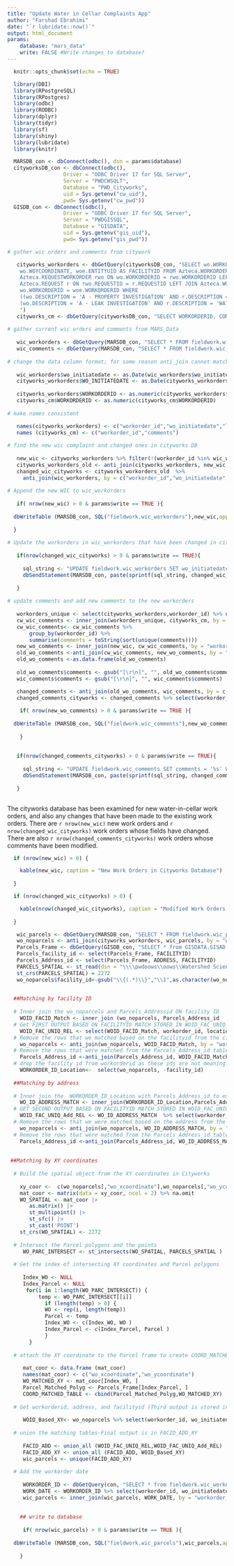 ```yaml
---
title: "Update Water in Cellar Complaints App"
author: "Farshad Ebrahimi"
date: "`r lubridate::now()`"
output: html_document
params:
    database: "mars_data" 
    write: FALSE #Write changes to database?
---
```


```r

  knitr::opts_chunk$set(echo = TRUE)

  library(DBI)
  library(RPostgreSQL)
  library(RPostgres)
  library(odbc)
  library(RODBC)
  library(dplyr)
  library(tidyr)
  library(sf)
  library(shiny)
  library(lubridate)
  library(knitr)

  MARSDB_con <- dbConnect(odbc(), dsn = params$database)
  cityworksDB_con <- dbConnect(odbc(),
                  Driver = "ODBC Driver 17 for SQL Server",
                  Server = "PWDCWSQLT",
                  Database = "PWD_Cityworks",
                  uid = Sys.getenv("cw_uid"),
                  pwd= Sys.getenv("cw_pwd"))
  GISDB_con <- dbConnect(odbc(),
                  Driver = "ODBC Driver 17 for SQL Server",
                  Server = "PWDGISSQL",
                  Database = "GISDATA",
                  uid = Sys.getenv("gis_uid"),
                  pwd= Sys.getenv("gis_pwd"))
```


```r
    
# gather wic orders and comments from citywork 

   cityworks_workorders <- dbGetQuery(cityworksDB_con, "SELECT wo.WORKORDERID, wo.INITIATEDATE AS WO_INITIATEDATE, wo.LOCATION, wo.WOXCOORDINATE, 
    wo.WOYCOORDINATE, woe.ENTITYUID AS FACILITYID FROM Azteca.WORKORDER wo INNER JOIN 
    Azteca.REQUESTWORKORDER rwo ON wo.WORKORDERID = rwo.WORKORDERID LEFT JOIN 
    Azteca.REQUEST r ON rwo.REQUESTID = r.REQUESTID LEFT JOIN Azteca.WORKORDERENTITY woe ON 
    wo.WORKORDERID = woe.WORKORDERID WHERE 
    ((wo.DESCRIPTION = 'A - PROPERTY INVESTIGATION' AND r.DESCRIPTION = 'WATER IN CELLAR') OR 
    (wo.DESCRIPTION = 'A - LEAK INVESTIGATION' AND r.DESCRIPTION = 'WATER IN CELLAR'))
    ")
   cityworks_cm <- dbGetQuery(cityworksDB_con, "SELECT WORKORDERID, COMMENTS from Azteca.WOCOMMENT" )
   
# gather current wic orders and comments from MARS_Data
   
   wic_workorders <- dbGetQuery(MARSDB_con, "SELECT * FROM fieldwork.wic_workorders ")
   wic_comments <- dbGetQuery(MARSDB_con, "SELECT * FROM fieldwork.wic_comments ")
   
# change the data column format; for some reason anti_join cannot match the dates in POSIXct
   
   wic_workorders$wo_initiatedate <- as.Date(wic_workorders$wo_initiatedate)
   cityworks_workorders$WO_INITIATEDATE <- as.Date(cityworks_workorders$WO_INITIATEDATE)
   
   cityworks_workorders$WORKORDERID <- as.numeric(cityworks_workorders$WORKORDERID)
   cityworks_cm$WORKORDERID <- as.numeric(cityworks_cm$WORKORDERID)
   
# make names consistent    

   names(cityworks_workorders) <- c("workorder_id","wo_initiatedate","location","wo_xcoordinate","wo_ycoordinate","facility_id")
   names (cityworks_cm) <- c("workorder_id","comments")
   
# find the new wic complaint and changed ones in cityworks DB
   
   new_wic <- cityworks_workorders %>% filter(!(workorder_id %in% wic_workorders$workorder_id))
   cityworks_workorders_old <- anti_join(cityworks_workorders, new_wic, by = "workorder_id")
   changed_wic_cityworks <- cityworks_workorders_old  %>%
     anti_join(wic_workorders, by = c("workorder_id","wo_initiatedate","location","wo_xcoordinate","wo_ycoordinate","facility_id")) 
   
# Append the new WIC to wic_workorders
   
   if( nrow(new_wic) > 0 & params$write == TRUE ){
  
  dbWriteTable (MARSDB_con, SQL("fieldwork.wic_workorders"),new_wic,append= TRUE, row.names = FALSE)
     
  }
   
# Update the workorders in wic_workorders that have been changed in cityworks DB 
   
   if(nrow(changed_wic_cityworks) > 0 & params$write == TRUE){
     
     sql_string <- "UPDATE fieldwork.wic_workorders SET wo_initiatedate = '%s', location = '%s',  wo_xcoordinate = %s,wo_ycoordinate= %s,facility_id = '%s' WHERE workorder_id = %s;"
     dbSendStatement(MARSDB_con, paste(sprintf(sql_string, changed_wic_cityworks$wo_initiatedate, changed_wic_cityworks$location,changed_wic_cityworks$wo_xcoordinate,changed_wic_cityworks$wo_ycoordinate,changed_wic_cityworks$facility_id,changed_wic_cityworks$workorder_id), collapse=""))
     
   }
   
# update comments and add new comments to the new workorders
   
   workorders_unique <- select(cityworks_workorders,workorder_id) %>% unique()
   cw_wic_comments <- inner_join(workorders_unique, cityworks_cm, by = "workorder_id")
   cw_wic_comments<- cw_wic_comments %>%
       group_by(workorder_id) %>%
       summarise(comments = toString(sort(unique(comments)))) 
   new_wo_comments <- inner_join(new_wic, cw_wic_comments, by = "workorder_id") %>% select(workorder_id, comments)
   old_wo_comments <-anti_join(cw_wic_comments, new_wo_comments, by = "workorder_id")
   old_wo_comments <-as.data.frame(old_wo_comments)
   
   old_wo_comments$comments <- gsub("[\r\n]", "", old_wo_comments$comments)
   wic_comments$comments <- gsub("[\r\n]", "", wic_comments$comments)

   changed_comments <- anti_join(old_wo_comments, wic_comments, by = c("comments"))
   changed_comments_cityworks <- changed_comments %>% select(workorder_id) %>% inner_join(cw_wic_comments, by = "workorder_id")
   
    if( nrow(new_wo_comments) > 0 & params$write == TRUE ){
      
  dbWriteTable (MARSDB_con, SQL("fieldwork.wic_comments"),new_wo_comments,append= TRUE, row.names = FALSE)
      
    }
   
   
   if(nrow(changed_comments_cityworks) > 0 & params$write == TRUE){
     
     sql_string <- "UPDATE fieldwork.wic_comments SET comments = '%s' WHERE workorder_id = %s;"
     dbSendStatement(MARSDB_con, paste(sprintf(sql_string, changed_comments_cityworks$comments, changed_comments_cityworks$workorder_id), collapse=""))
     
   }
   
```
 The cityworks database has been examined for new water-in-cellar work orders, and also any changes that have been made to the existing work orders. There are `r nrow(new_wic)` new work orders and `r nrow(changed_wic_cityworks)` work orders whose fields have changed. There are also `r nrow(changed_comments_cityworks)` work orders whose comments have been modified.  
 
```r

  if (nrow(new_wic) > 0) {

    kable(new_wic, caption = "New Work Orders in Cityworks Database")
    
  }

  if (nrow(changed_wic_cityworks) > 0) {

    kable(nrow(changed_wic_cityworks), caption = "Modified Work Orders in Cityworks Database")
    
  }

```

```r

   wic_parcels <- dbGetQuery(MARSDB_con, "SELECT * FROM fieldwork.wic_parcels ")
   wo_noparcels <- anti_join(cityworks_workorders, wic_parcels, by = "workorder_id")
   Parcels_Frame <- dbGetQuery(GISDB_con, "SELECT * from GISDATA.GISAD.PWD_PARCELS")
   Parcels_facility_id <- select(Parcels_Frame, FACILITYID)
   Parcels_Address_id <- select(Parcels_Frame, ADDRESS, FACILITYID)
   PARCELS_SPATIAL <- st_read(dsn = "\\\\pwdoows\\oows\\Watershed Sciences\\GSI Monitoring\\09 GIS Data\\PWD_PARCELS ", layer = "PWD_PARCELS")
   st_crs(PARCELS_SPATIAL) = 2272
   wo_noparcels$facility_id<-gsub("\\{(.*)\\}","\\1",as.character(wo_noparcels$facility_id))

  
  ##Matching by facility ID
   
  # Inner join the wo_noparcels and Parcels_Addressid ON facility ID
    WOID_FACID_Match <- inner_join (wo_noparcels, Parcels_Address_id  , by = c("facility_id"="FACILITYID"))
  # Get FIRST OUTPUT BASED ON FACILITYID MATCH STORED IN WOID_FAC_UNIQ_REL
    WOID_FAC_UNIQ_REL <- select(WOID_FACID_Match, workorder_id, location, facility_id)
  # Remove the rows that we matched based on the facilityid from the cityworks table 
    wo_noparcels <- anti_join(wo_noparcels, WOID_FACID_Match, by = "workorder_id")
  # Remove the rows that were matched from the Parcels_Address_id table
    Parcels_Address_id <-anti_join(Parcels_Address_id, WOID_FACID_Match, by = c("FACILITYID"="facility_id") )
  # drop the facility id from workorderid as these ids are not meaningful 
    WORKORDER_ID_Location<-  select(wo_noparcels, -facility_id)
    
  ##Matching by address
    
  # Inner join the  WORKORDER_ID_Location with Parcels_Address_id to extract the facility id
    WO_ID_ADDRESS_MATCH <- inner_join(WORKORDER_ID_Location,Parcels_Address_id,by = c("location" = "ADDRESS"))
  # GET SECOND OUTPUT BASED ON FACILITYID MATCH STORED IN WOID_FAC_UNIQ_Add_REL )  
    WOID_FAC_UNIQ_Add_REL <- WO_ID_ADDRESS_MATCH  %>% select(workorder_id, location, facility_id = FACILITYID)  
  # Remove the rows that we were matched based on the address from the cityworkstable 
    wo_noparcels <- anti_join(wo_noparcels, WO_ID_ADDRESS_MATCH, by = "workorder_id")
  # Remove the rows that were matched from the Parcels_Address_id table
    Parcels_Address_id <-anti_join(Parcels_Address_id, WO_ID_ADDRESS_MATCH, by = "FACILITYID" ) 
    
  
 ##Matching by XY coordinates
    
  # Build the spatial object from the XY coordinates in Cityworks
   
    xy_coor <-  c(wo_noparcels[,"wo_xcoordinate"],wo_noparcels[,"wo_ycoordinate"])
    mat_coor <- matrix(data = xy_coor, ncol = 2) %>% na.omit
    WO_SPATIAL <- mat_coor |> 
       as.matrix() |> 
       st_multipoint() |> 
       st_sfc() |> 
       st_cast('POINT')
    st_crs(WO_SPATIAL) <- 2272
    
  # Intersect the Parcel polygons and the points
     WO_PARC_INTERSECT <- st_intersects(WO_SPATIAL, PARCELS_SPATIAL )
 
  # Get the index of intersecting XY coordinates and Parcel polygons
     
     Index_WO <- NULL
     Index_Parcel <- NULL
      for(i in 1:length(WO_PARC_INTERSECT)) {
          temp <- WO_PARC_INTERSECT[[i]]
            if (length(temp) > 0) {
            WO <- rep(i, length(temp))
            Parcel <- temp
            Index_WO <- c(Index_WO, WO )
            Index_Parcel <- c(Index_Parcel, Parcel ) 
            }
       }
    
  # attach the XY coordinate to the Parcel frame to create COORD_MATCHED_TABLE
     
     mat_coor <- data.frame (mat_coor)
     names(mat_coor) <- c("wo_xcoordinate","wo_ycoordinate")
     WO_MATCHED_XY <- mat_coor[Index_WO, ]
     Parcel_Matched_Polyg <- Parcels_Frame[Index_Parcel, ]
     COORD_MATCHED_TABLE <- cbind(Parcel_Matched_Polyg,WO_MATCHED_XY)
     
  # Get workorderid, address, and facilityid (Third output is stored in WOID_Based_XY )
     
     WOID_Based_XY<- wo_noparcels %>% select(workorder_id, wo_initiatedate, location, wo_xcoordinate, wo_ycoordinate) %>% inner_join(COORD_MATCHED_TABLE, by = c("wo_xcoordinate" = "wo_xcoordinate", "wo_ycoordinate" = "wo_ycoordinate")) %>% select(workorder_id, location = ADDRESS, facility_id = FACILITYID) 
     
  # union the matching tables-Final output is in FACID_ADD_XY
   
     FACID_ADD <- union_all (WOID_FAC_UNIQ_REL,WOID_FAC_UNIQ_Add_REL)
     FACID_ADD_XY <- union_all (FACID_ADD, WOID_Based_XY)
     wic_parcels <- unique(FACID_ADD_XY)
     
  # Add the workorder date 
     
     WORKORDER_ID <- dbGetQuery(con, "SELECT * from fieldwork.wic_workorders")
     WORK_DATE <- WORKORDER_ID %>% select(workorder_id, wo_initiatedate)
     wic_parcels <- inner_join(wic_parcels, WORK_DATE, by = "workorder_id") %>% select(workorder_id, location, facility_id, wo_initiatedate)
     
     
    ## write to database
     
     if( nrow(wic_parcels) > 0 & params$write == TRUE ){
      
  dbWriteTable (MARSDB_con, SQL("fieldwork.wic_parcels"),wic_parcels,append= TRUE, row.names = FALSE)
      
    }

```
 
